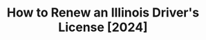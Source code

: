 ---
title: "How to Renew an Illinois Driver's License [2024]"
description: "Renew your Illinois drivers license in 2024 with our simple, step-by-step guide. Find all the necessary requirements, forms, fees, and online renewal options to ensure a hassle-free experience. Stay legal and avoid fines - start your renewal process now!"
icon: 'star-shooting'
sidebarTitle: "Ilinois DL Renewal"
---
